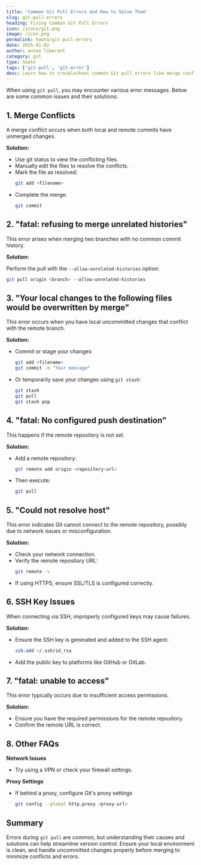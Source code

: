 ```yaml
---
title: 'Common Git Pull Errors and How to Solve Them'
slug: git-pull-errors
heading: Fixing Common Git Pull Errors
icon: /icons/git.png
image: /icon.png
permalink: howto/git-pull-errors
date: 2025-01-02
author: anton liberant
category: git
type: howto
tags: ['git-pull', 'git-error']
desc: Learn how to troubleshoot common Git pull errors like merge conflicts, unrelated histories, and SSH issues. Step-by-step solutions for seamless version control.
---
```


When using `git pull`, you may encounter various error messages. Below are some common issues and their solutions:

## 1. Merge Conflicts

A merge conflict occurs when both local and remote commits have unmerged changes.

**Solution:**

- Use git status to view the conflicting files.
- Manually edit the files to resolve the conflicts.
- Mark the file as resolved:
  ```bash
  git add <filename>
  ```
- Complete the merge:
  ```bash
  git commit
  ```

## 2. "fatal: refusing to merge unrelated histories"

This error arises when merging two branches with no common commit history.

**Solution:**

Perform the pull with the `--allow-unrelated-histories` option:

```bash
git pull origin <branch> --allow-unrelated-histories
```

## 3. "Your local changes to the following files would be overwritten by merge"

This error occurs when you have local uncommitted changes that conflict with the remote branch.

**Solution:**

- Commit or stage your changes:

  ```bash
  git add <filename>
  git commit -m "Your message"
  ```

- Or temporarily save your changes using `git stash`:
  ```bash
  git stash
  git pull
  git stash pop
  ```

## 4. "fatal: No configured push destination"

This happens if the remote repository is not set.

**Solution:**

- Add a remote repository:

  ```bash
  git remote add origin <repository-url>
  ```

- Then execute:
  ```bash
  git pull
  ```

## 5. "Could not resolve host"

This error indicates Git cannot connect to the remote repository, possibly due to network issues or misconfiguration.

**Solution:**

- Check your network connection.
- Verify the remote repository URL:
  ```bash
  git remote -v
  ```
- If using HTTPS, ensure SSL/TLS is configured correctly.

## 6. SSH Key Issues

When connecting via SSH, improperly configured keys may cause failures.

**Solution:**

- Ensure the SSH key is generated and added to the SSH agent:
  ```bash
  ssh-add ~/.ssh/id_rsa
  ```
- Add the public key to platforms like GitHub or GitLab.

## 7. "fatal: unable to access"

This error typically occurs due to insufficient access permissions.

**Solution:**

- Ensure you have the required permissions for the remote repository.
- Confirm the remote URL is correct.

## 8. Other FAQs

**Network Issues**

- Try using a VPN or check your firewall settings.

**Proxy Settings**

- If behind a proxy, configure Git's proxy settings
  ```bash
  git config --global http.proxy <proxy-url>
  ```

## Summary

Errors during `git pull` are common, but understanding their causes and solutions can help streamline version control. Ensure your local environment is clean, and handle uncommitted changes properly before merging to minimize conflicts and errors.
